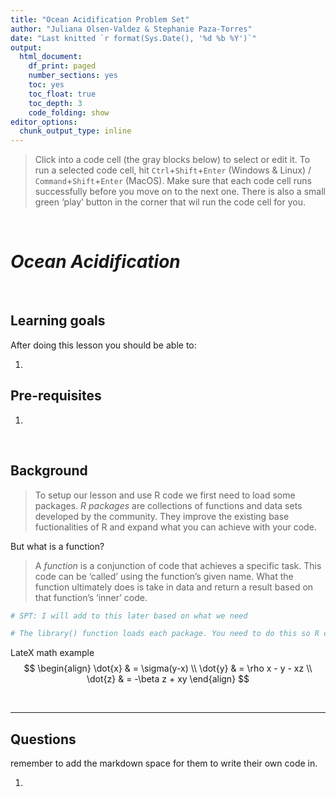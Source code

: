 ```yaml
---
title: "Ocean Acidification Problem Set"
author: "Juliana Olsen-Valdez & Stephanie Paza-Torres"
date: "Last knitted `r format(Sys.Date(), '%d %b %Y')`"
output:
  html_document: 
    df_print: paged
    number_sections: yes
    toc: yes
    toc_float: true
    toc_depth: 3
    code_folding: show
editor_options:
  chunk_output_type: inline
---
```


> Click into a code cell (the gray blocks below) to select or edit it. To run a selected code cell, hit `Ctrl`+`Shift`+`Enter` (Windows & Linux) / `Command`+`Shift`+`Enter` (MacOS). Make sure that each code cell runs successfully before you move on to the next one. There is also a small green 'play' button in the corner that wil run the code cell for you.

<p>&nbsp;</p>
# ***Ocean Acidification***
<p>&nbsp;</p>

## Learning goals

After doing this lesson you should be able to:

1.  

## Pre-requisites

1. 

<p>&nbsp;</p>

## Background

> To setup our lesson and use R code we first need to load some packages. *R packages* are collections of functions and data sets developed by the community. They improve the existing base fuctionalities of R and expand what you can achieve with your code. 

But what is a function?

> A *function* is a conjunction of code that achieves a specific task. This code can be 'called' using the function's given name. What the function ultimately does is take in data and return a result based on that function's 'inner' code. 

```r
# SPT: I will add to this later based on what we need 

# The library() function loads each package. You need to do this so R can find the functions you need from a certain package. What's inside the parenthesis is the name of the package we are loading. Once the package loads all the different functions associated with it are usable. 

```


LateX math example
$$
\begin{align}
\dot{x} & = \sigma(y-x) \\
\dot{y} & = \rho x - y - xz \\
\dot{z} & = -\beta z + xy
\end{align}
$$

<p>&nbsp;</p>
___________________________________________________________________________________________________________

## Questions

remember to add the markdown space for them to write their own code in.

1. 
